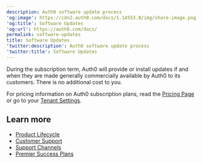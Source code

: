 ```yaml
---
description: Auth0 software update process
'og:image': https://cdn2.auth0.com/docs/1.14553.0/img/share-image.png
'og:title': Software Updates
'og:url': https://auth0.com/docs/
permalink: software-updates
title: Software Updates
'twitter:description': Auth0 software update process
'twitter:title': Software Updates
---
```

During the subscription term, Auth0 will provide or install updates if and when they are made generally commercially available by Auth0 to its customers. There is no additional cost to you.

For pricing information on Auth0 subscription plans, read the [Pricing Page](https://auth0.com/pricing) or go to your [Tenant Settings](https://manage.auth0.com/#/tenant/billing/subscription).

## Learn more

* [Product Lifecycle](/troubleshoot/product-lifecycle)
* [Customer Support](/troubleshoot/customer-support)
* [Support Channels](/troubleshoot/customer-support/support-channels)
* [Premier Success Plans](/troubleshoot/customer-support/support-plans)